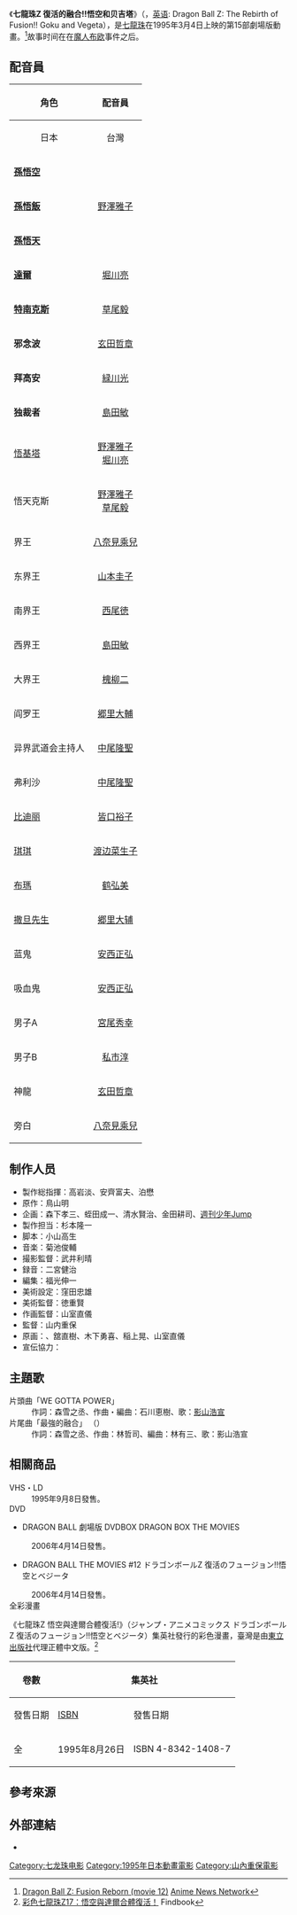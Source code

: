 {{noteTA|G1=DragonBall}}
{{電影資訊框
| 片名     = 七龍珠Z 復活的融合!!悟空和達爾
| 電影原名 = ドラゴンボールZ 復活のフュージョン!!悟空とベジータ
| 圖像     = 
| 圖像大小 = 
| 圖像說明 = 
| 片名表記 = 
| 副標題   = 
| 導演     = 山内重保
| 監製     = 
| 製片     = 
| 編劇     = 
| 劇本     = 小山高生
| 故事     = 
| 原著     = [[鳥山明|鳥山明]]
| 旁白     = [[八奈見乘兒|八奈見乘兒]]
| 統籌     = 
| 主演     = 
| 配樂     = [[菊池俊輔|菊池俊輔]]
| 片尾曲   = 最強のフュージョン
| 攝影     = 武井利晴
| 剪輯     = 
| 製片商   = [[東映動畫|東映動畫]]
| 片長     = 50分
| 產地     = {{Flagicon|JPN}} 日本
| 語言     = 日語
| 上映日期 = {{Flagicon|JPN}} 1995年3月4日
| 發行商   = {{Flagicon|JPN}} 東映ビデオ<br>{{Flagicon|TWN}} [[木棉花國際|木棉花國際]]
| 發行日期 = {{Flagicon|JPN}} 1995年9月8日
| 公映許可 = 
| 預算     = 
| 票房     = 12億5千万円
| 前集     = [[七龍珠Z_超級戰士撃破!!勝利的勇士是我|七龍珠Z 超級戰士撃破!!勝利的勇士是我]]
| 續集     = [[七龍珠Z_龍拳爆發!!悟空捨我其誰|七龍珠Z 龍拳爆發!!悟空捨我其誰]]
| 中國大陸片名 = 
| 香港片名 = 
| 澳門片名 = 
| 台灣片名 = 七龍珠Z 復活融合!!悟空與達爾
| 新馬片名 = 
| 官方網站 = 
}}
《'''七龍珠Z 復活的融合!!悟空和贝吉塔'''》（{{lang-ja|ドラゴンボールZ 復活のフュージョン!!悟空とベジータ}}，[[英语|英语]]: Dragon Ball Z: The Rebirth of Fusion!! Goku and Vegeta），是[[七龙珠|七龍珠]]在1995年3月4日上映的第15部劇場版動畫。<ref>[http://www.animenewsnetwork.com/encyclopedia/anime.php?id=990 Dragon Ball Z: Fusion Reborn (movie 12)] {{Wayback|url=http://www.animenewsnetwork.com/encyclopedia/anime.php?id=990 |date=20160418060313 }}[[Anime_News_Network|Anime News Network]]{{en}}</ref>故事时间在在[[魔人布欧|魔人布欧]]事件之后。

==配音員==
{| class="wikitable" style="font-size:small;" style="text-align:center"
! rowspan="2" |角色
!align="center" colspan="4"|配音員
|-
! rowspan="1" align="center"| {{flagicon|Japan}} 日本
! colspan="1" align="center"| {{flagicon|TWN}}台灣
|-
| '''[[孫悟空|孫悟空]]'''||rowspan="3"|[[野澤雅子|野澤雅子]]||[[于正昇|于正昇]]
|-
| '''[[孫悟飯|孫悟飯]]'''||[[于正昌|于正昌]]
|-
| '''[[孫悟天|孫悟天]]'''||[[李宛鳳|李宛鳳]]
|-
|'''[[達爾|達爾]]''' ||[[堀川亮|堀川亮]]||[[符爽|符爽]]
|-
|'''[[特南克斯|特南克斯]]'''||[[草尾毅|草尾毅]]||[[馮友薇|馮友薇]]
|-
|'''邪念波'''||[[玄田哲章|玄田哲章]]||[[孫中台|孫中台]]
|-
|'''拜高安'''||[[緑川光|緑川光]]||[[于正昌|于正昌]]
|-
|'''独裁者'''||[[島田敏|島田敏]]||[[孫德成|孫德成]]
|-
|[[悟基塔|悟基塔]]||[[野澤雅子|野澤雅子]]<br />[[堀川亮|堀川亮]]||[[于正昇|于正昇]]<br />[[符爽|符爽]]
|-
|悟天克斯||[[野澤雅子|野澤雅子]]<br />[[草尾毅|草尾毅]]||[[李宛鳳|李宛鳳]]<br />[[馮友薇|馮友薇]]
|-
|界王||[[八奈見乘兒|八奈見乘兒]]||[[孫中台|孫中台]]
|-
|东界王||[[山本圭子|山本圭子]]||
|-
|南界王||[[西尾徳|西尾徳]]||
|-
|西界王||[[島田敏|島田敏]]||
|-
|大界王||[[槐柳二|槐柳二]]||
|-
|阎罗王||[[郷里大輔|郷里大輔]]||[[孫德成|孫德成]]
|-
|异界武道会主持人||[[中尾隆聖|中尾隆聖]]||
|-
|弗利沙||[[中尾隆聖|中尾隆聖]]||[[符爽|符爽]]
|-
|[[比迪丽|比迪丽]]||[[皆口裕子|皆口裕子]]||[[馮友薇|馮友薇]]
|-
|[[琪琪|琪琪]]||[[渡边菜生子|渡边菜生子]]||[[馮友薇|馮友薇]]
|- 
|[[布瑪|布瑪]]||[[鹤弘美|鹤弘美]]||[[李宛鳳|李宛鳳]]
|-
|[[撒旦先生|撒旦先生]]||[[郷里大辅|郷里大辅]]||[[孫中台|孫中台]]
|-
|蓝鬼||[[安西正弘|安西正弘]]||
|-
|吸血鬼||[[安西正弘|安西正弘]]||
|-
|男子A||[[宮尾秀幸|宮尾秀幸]]||
|-
|男子B||[[私市淳|私市淳]]||
|-
|神龍||[[玄田哲章|玄田哲章]]||
|-
|旁白||[[八奈見乘兒|八奈見乘兒]]||
|}

==制作人员==
* 製作総指揮：高岩淡、安齊富夫、泊懋
* 原作：鳥山明
* 企画：森下孝三、蛭田成一、清水賢治、金田耕司、[[週刊少年Jump|週刊少年Jump]]
* 製作担当：杉本隆一
* 脚本：小山高生
* 音楽：菊池俊輔
* 撮影監督：武井利晴
* 録音：二宮健治
* 編集：福光伸一
* 美術設定：窪田忠雄
* 美術監督：徳重賢
* 作画監督：山室直儀
* 監督：山内重保
* 原画：{{lang|ja|入好さとる}}、舘直樹、木下勇喜、稲上晃、山室直儀
* 宣伝協力：{{lang|ja|フジテレビ}}

==主題歌==
;片頭曲「WE GOTTA POWER」
: 作詞：森雪之丞、作曲・編曲：石川恵樹、歌：[[影山浩宣|影山浩宣]]
;片尾曲「最強的融合」 （{{lang|ja|最強のフュージョン}}）
: 作詞：森雪之丞、作曲：林哲司、編曲：林有三、歌：影山浩宣

==相關商品==
;VHS・LD
:1995年9月8日發售。
;DVD
*DRAGON BALL 劇場版 DVDBOX DRAGON BOX THE MOVIES
:2006年4月14日發售。
*DRAGON BALL THE MOVIES #12 ドラゴンボールZ 復活のフュージョン!!悟空とベジータ
:2006年4月14日發售。
;全彩漫畫
《七龍珠Z 悟空與達爾合體復活!》（ジャンプ・アニメコミックス ドラゴンボールZ 復活のフュージョン!!悟空とベジータ）集英社發行的彩色漫畫，臺灣是由[[東立出版社|東立出版社]]代理正體中文版。<ref>[https://findbook.tw/book/9789573452478/basic 彩色七龍珠Z17：悟空與達爾合體復活！] {{Wayback|url=https://findbook.tw/book/9789573452478/basic |date=20160414041239 }}Findbook{{zh-tw}}</ref>
{| class="wikitable" style="font-size:small;text-align:center"
!rowspan="2"| 卷數
!colspan="2"|{{flagicon|JPN}} 集英社
!colspan="2"|{{flagicon|TWN}} 東立出版社
|-
!發售日期!![[ISBN|ISBN]]!!發售日期!!ISBN
|-
!全
| 1995年8月26日||ISBN 4-8342-1408-7
| 1997年7月25日||ISBN 957-34-5247-2
|}

==參考來源==
{{reflist}}

==外部連結==
* {{imdb title|0142236}}

{{七龍珠}}
{{山内重保執導作品}}

{{DEFAULTSORT:Dragon Ball Z Fusion Reborn}}
[[Category:七龙珠电影|Category:七龙珠电影]]
[[Category:1995年日本動畫電影|Category:1995年日本動畫電影]]
[[Category:山內重保電影|Category:山內重保電影]]
